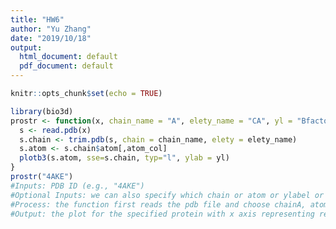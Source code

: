 ```yaml
---
title: "HW6"
author: "Yu Zhang"
date: "2019/10/18"
output:
  html_document: default
  pdf_document: default
---
```


```r
knitr::opts_chunk$set(echo = TRUE)
```

```r
library(bio3d)
prostr <- function(x, chain_name = "A", elety_name = "CA", yl = "Bfactor", atom_col = "b"){
  s <- read.pdb(x)
  s.chain <- trim.pdb(s, chain = chain_name, elety = elety_name)
  s.atom <- s.chain$atom[,atom_col]
  plotb3(s.atom, sse=s.chain, typ="l", ylab = yl)
}
prostr("4AKE")
#Inputs: PDB ID (e.g., "4AKE")
#Optional Inputs: we can also specify which chain or atom or ylabel or elemet within dataframe atom we want.
#Process: the function first reads the pdb file and choose chainA, atom CA, and b, then makes a plot 
#Output: the plot for the specified protein with x axis representing residues and y axis representing B factor
```

